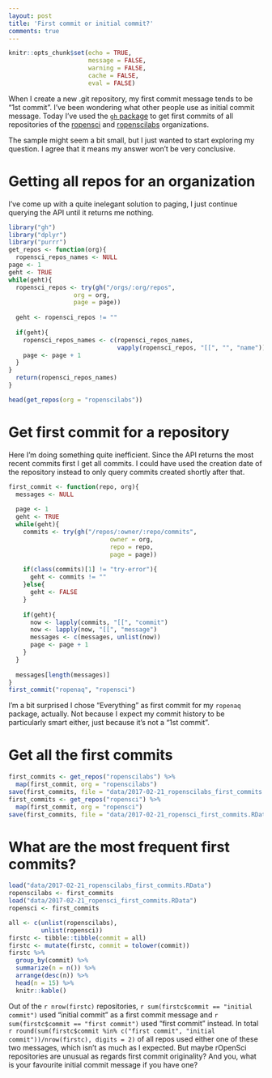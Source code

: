 ```yaml
---
layout: post
title: 'First commit or initial commit?'
comments: true
---
```

```r
knitr::opts_chunk$set(echo = TRUE,
                      message = FALSE,
                      warning = FALSE, 
                      cache = FALSE, 
                      eval = FALSE)
```

When I create a new .git repository, my first commit message tends to be "1st commit". I've been wondering what other people use as initial commit message. Today I've used the [`gh` package](https://github.com/r-pkgs/gh) to get first commits of all repositories of the [ropensci](https://github.com/ropensci) and [ropenscilabs](https://github.com/ropenscilabs) organizations.

<!--more-->

The sample might seem a bit small, but I just wanted to start exploring my question. I agree that it means my answer won't be very conclusive.

# Getting all repos for an organization

I've come up with a quite inelegant solution to paging, I just continue querying the API until it returns me nothing.

```r
library("gh")
library("dplyr")
library("purrr")
get_repos <- function(org){
  ropensci_repos_names <- NULL
page <- 1
geht <- TRUE
while(geht){
  ropensci_repos <- try(gh("/orgs/:org/repos",
                  org = org,
                  page = page))
  
  geht <- ropensci_repos != ""
  
  if(geht){
    ropensci_repos_names <- c(ropensci_repos_names,
                              vapply(ropensci_repos, "[[", "", "name"))
    page <- page + 1
  }
}
  return(ropensci_repos_names)
}

head(get_repos(org = "ropenscilabs"))
```

# Get first commit for a repository

Here I'm doing something quite inefficient. Since the API returns the most recent commits first I get all commits. I could have used the creation date of the repository instead to only query commits created shortly after that.

```r
first_commit <- function(repo, org){
  messages <- NULL
  
  page <- 1
  geht <- TRUE
  while(geht){
    commits <- try(gh("/repos/:owner/:repo/commits",
                            owner = org,
                            repo = repo,
                            page = page))
    
    if(class(commits)[1] != "try-error"){
      geht <- commits != ""
    }else{
      geht <- FALSE
    }
    
    if(geht){
      now <- lapply(commits, "[[", "commit")
      now <- lapply(now, "[[", "message")
      messages <- c(messages, unlist(now))
      page <- page + 1
    }
  }
  
  messages[length(messages)]
}
first_commit("ropenaq", "ropensci")
```

I'm a bit surprised I chose "Everything" as first commit for my `ropenaq` package, actually. Not because I expect my commit history to be particularly smart either, just because it's not a "1st commit".

# Get all the first commits

```r

first_commits <- get_repos("ropenscilabs") %>%
  map(first_commit, org = "ropenscilabs") 
save(first_commits, file = "data/2017-02-21_ropenscilabs_first_commits.RData")
first_commits <- get_repos("ropensci") %>%
  map(first_commit, org = "ropensci") 
save(first_commits, file = "data/2017-02-21_ropensci_first_commits.RData")
```

# What are the most frequent first commits?

```r
load("data/2017-02-21_ropenscilabs_first_commits.RData")
ropenscilabs <- first_commits
load("data/2017-02-21_ropensci_first_commits.RData")
ropensci <- first_commits

all <- c(unlist(ropenscilabs),
         unlist(ropensci))
firstc <- tibble::tibble(commit = all)
firstc <- mutate(firstc, commit = tolower(commit))
firstc %>%
  group_by(commit) %>%
  summarize(n = n()) %>%
  arrange(desc(n)) %>%
  head(n = 15) %>%
  knitr::kable()

```


Out of the `r nrow(firstc)` repositories, `r sum(firstc$commit == "initial commit")` used "initial commit" as a first commit message and  `r sum(firstc$commit == "first commit")` used "first commit" instead. In total `r round(sum(firstc$commit %in% c("first commit", "initial commit"))/nrow(firstc), digits = 2)` of all repos used either one of these two messages, which isn't as much as I expected. But maybe rOpenSci repositories are unusual as regards first commit originality? And you, what is your favourite initial commit message if you have one?
